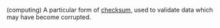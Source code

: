 (computing) A particular form of [[checksum]], used to validate data which may have become corrupted.